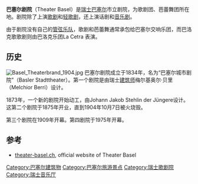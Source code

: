 {{Infobox theatre
| name           = 巴塞尔剧院
| city           = [[巴塞尔|巴塞尔]]
| country        = [[瑞士|瑞士]]
| architect      = -梅尔基奥尔·贝里（第一）<br>-Johann Jakob Stehlin der Jüngere（第二）
| owner          = 巴塞尔市政府
| tenant         = 歌剧团、芭蕾舞团
| type           = 市立
| opened         = -1834年（第一）<br>-1875年（第二）<br>-1909年（第三）<br>-1975年（第四）
| yearsactive    = 1834年
| demolished     = 1904年10月7日（第二）
| othernames     =巴塞尔城市剧院
| website        = www.theater-basel.ch
}}
'''巴塞尔剧院'''（Theater Basel）是[[瑞士|瑞士]][[巴塞尔|巴塞尔]]市立剧院，为歌剧团、芭蕾舞团所在地。剧院除了上演[[歌剧|歌剧]]和[[轻歌剧|轻歌剧]]，还上演话剧和[[音乐剧|音乐剧]]。

由于剧院没有自己的[[管弦乐队|管弦乐队]]，歌剧和芭蕾舞通常承包给巴塞尔交响乐团，而巴洛克歌歌剧则由巴洛克乐团La Cetra 表演。

==历史==
[[File:Basel_Theaterbrand_1904.jpg|thumb]]
巴塞尔剧院成立于1834年，名为“巴塞尔城市剧院”（Basler Stadttheater）。第一个剧院是由瑞士[[建筑师|建筑师]]梅尔基奥尔·贝里（Melchior Berri）设计。

1873年，一个新的剧院开始动工，由Johann Jakob Stehlin der Jüngere设计。这第二个剧院于1875年开业，直到1904年10月7日被火烧毁。

第三个剧院在1909年开幕。第四剧院于1975年开幕。 

==参考==
{{reflist|2}}
*[https://web.archive.org/web/20110727062943/http://www.theater-basel.ch/ theater-basel.ch], official website of Theater Basel
{{coord|47.552718|N|7.59007|E|source:dewiki_region:CH-BS_scale:50000_type:landmark|format=dms|display=title}}

[[Category:巴塞尔建筑物|Category:巴塞尔建筑物]]
[[Category:巴塞尔旅游景点|Category:巴塞尔旅游景点]]
[[Category:瑞士歌剧院|Category:瑞士歌剧院]]
[[Category:瑞士音乐厅|Category:瑞士音乐厅]]